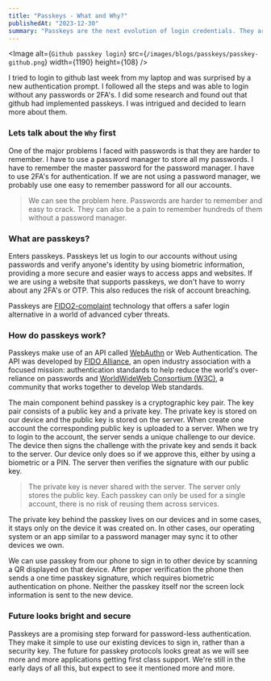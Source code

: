 ```yaml
---
title: "Passkeys - What and Why?"
publishedAt: "2023-12-30"
summary: "Passkeys are the next evolution of login credentials. They are more secure, easier to use, and more private than passwords."
---
```


<Image
  alt={`Github passkey login`}
  src={`/images/blogs/passkeys/passkey-github.png`}
  width={1190}
  height={108}
/>

I tried to login to github last week from my laptop and was surprised by a new authentication prompt. I followed all the
steps and was able to login without any passwords or 2FA's. I did some research and found out that github
had implemented passkeys. I was intrigued and decided to learn more about them.

### Lets talk about the `Why` first

One of the major problems I faced with passwords is that they are harder to remember. I have to use a password manager to
store all my passwords. I have to remember the master password for the password manager. I have to use 2FA's for
authentication. If we are not using a password manager, we probably use one easy to remember password for all our accounts.

> We can see the problem here. Passwords are harder to remember and easy to crack. They can also be a pain to
> remember hundreds of them without a password manager.

### What are passkeys?

Enters passkeys. Passkeys let us login to our accounts without using passwords and verify anyone's identity by using
biometric information, providing a more secure and easier ways to access apps and websites. If we are
using a website that supports passkeys, we don't have to worry about any 2FA's or OTP. This also reduces the risk of
account breaching.

Passkeys are [FIDO2-complaint](https://fidoalliance.org/fido2/) technology that offers a safer login alternative in a world of advanced
cyber threats.

### How do passkeys work?

Passkeys make use of an API called [WebAuthn](https://webauthn.io/) or Web Authentication. The API was developed by
[FIDO Alliance](https://fidoalliance.org/), an open industry association with a focused mission: authentication
standards to help reduce the world's over-reliance on passwords and [WorldWideWeb Consortium (W3C)](https://www.w3.org/),
a community that works together to develop Web standards.

The main component behind passkey is a cryptographic key pair. The key pair consists of a public key and a private key.
The private key is stored on our device and the public key is stored on the server. When create one account the
corresponding public key is uploaded to a server. When we try to login to the account, the server sends a unique
challenge to our device. The device then signs the challenge with the private key and sends it back to the server. Our
device only does so if we approve this, either by using a biometric or a PIN. The server then verifies the signature with
our public key.

> The private key is never shared with the server. The server only stores the public key.
> Each passkey can only be used for a single account, there is no risk of reusing them across services.

The private key behind the passkey lives on our devices and in some cases, it stays only on the device it was created on.
In other cases, our operating system or an app similar to a password manager may sync it to other devices we own.

We can use passkey from our phone to sign in to other device by scanning a QR displayed on that device. After proper
verification the phone then sends a one time passkey signature, which requires biometric authentication on phone.
Neither the passkey itself nor the screen lock information is sent to the new device.

### Future looks bright and secure

Passkeys are a promising step forward for password-less authentication. They make it simple to use our
existing devices to sign in, rather than a security key. The future for passkey protocols looks great
as we will see more and more applications getting first class support. We're still in the early days of all this,
but expect to see it mentioned more and more.
